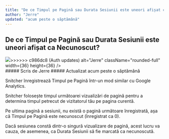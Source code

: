 ```yaml
---
title: "De ce Timpul pe Pagină sau Durata Sesiunii este uneori afișat ca Necunoscut?"
author: "Jerre"
updated: "acum peste o săptămână"
---
```


## De ce Timpul pe Pagină sau Durata Sesiunii este uneori afișat ca Necunoscut?

<div className="flex gap-2 items-center">
  <img
<<<<<<< HEAD
    src="https://static.intercomassets.com/avatars/40541/square_128/social_media_icon_-_2023_01_20_Snitcher_-_Studio_Gijs_de_Koning_-_5246_%281%29-1676632880.jpg"
=======
    src="/images/avatar.jpg"
>>>>>>> c986dc8 (Auth updates)
    alt="Jerre"
    className="rounded-full"
    width={36}
    height={36}
  />
  <div>
    ##### Scris de Jerre  
    ##### Actualizat acum peste o săptămână
  </div>
</div>

Snitcher înregistrează Timpul pe Pagină într-un mod similar cu Google Analytics.

Snitcher folosește timpul următoarei vizualizări de pagină pentru a determina timpul petrecut de vizitatorul tău pe pagina curentă.

Pe ultima pagină a sesiunii, nu există o pagină următoare înregistrată, așa că Timpul pe Pagină este necunoscut (înregistrat ca 0).

Dacă sesiunea constă dintr-o singură vizualizare de pagină, acest lucru va cauza, de asemenea, ca Durata Sesiunii să fie marcată ca necunoscută.
